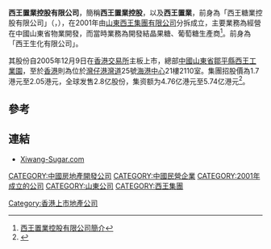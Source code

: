 '''西王置業控股有限公司'''，簡稱'''西王置業控股'''，以及'''西王置業'''，前身為「西王糖業控股有限公司」（'''{{lang-en|Xiwang Sugar Holdings Company Limited}}'''，{{hkex|2088}}），在2001年由[[山東|山東]][[西王集團有限公司|西王集團有限公司]]分拆成立，主要業務為經營在中國山東省物業開發，而當時業務為開發結晶果糖、葡萄糖生產商<REF>[http://www.xiwangproperty.com/c/about.php 西王置業控股有限公司簡介]</REF>。前身為「西王生化有限公司」。

其股份自2005年12月9日在[[香港交易所|香港交易所]]主板上市，總部[[中國|中國]][[山東省|山東省]][[鄒平縣|鄒平縣]][[西王工業園|西王工業園]]，至於[[香港|香港]]則為位於[[灣仔|灣仔]][[港灣道|港灣道]]25號[[海港中心|海港中心]]21樓2110室。集團招股價為1.7港元至2.05港元，全球发售2.8亿股份，集资额为4.76亿港元至5.74亿港元<ref>{{Cite web |url=http://finance.sina.com.cn/stock/hkstock/hkstocknews/20051130/07582158747.shtml |title=西王糖业今日在港招股 2005年11月30日 07:58 中国证券报 |access-date=2011年12月13日 |archive-date=2019年9月16日 |archive-url=https://web.archive.org/web/20190916132814/http://finance.sina.com.cn/stock/hkstock/hkstocknews/20051130/07582158747.shtml |dead-url=no }}</ref>。

==參考==
{{reflist}}

==連結==
*[https://web.archive.org/web/20170815080356/http://www.xiwang-sugar.com/ Xiwang-Sugar.com]

[[CATEGORY:中國房地產開發公司|CATEGORY:中國房地產開發公司]]
[[CATEGORY:中國民營企業|CATEGORY:中國民營企業]]
[[CATEGORY:2001年成立的公司|CATEGORY:2001年成立的公司]]
[[CATEGORY:山東公司|CATEGORY:山東公司]]
[[CATEGORY:西王集團|CATEGORY:西王集團]]
[[Category:香港上市地產公司|Category:香港上市地產公司]]